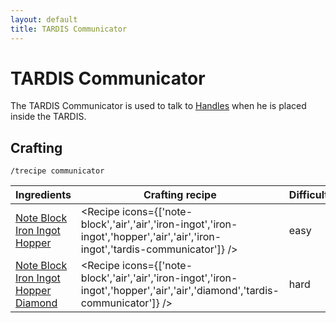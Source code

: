 ```yaml
---
layout: default
title: TARDIS Communicator
---
```



TARDIS Communicator
===================

The TARDIS Communicator is used to talk to [Handles](/recipes/accessories/handles) when he is placed inside the TARDIS.

## Crafting

`/trecipe communicator`

| Ingredients | Crafting recipe | Difficulty |
| ----------- | --------------- | ------------- |
| [Note Block](https://minecraft.wiki/w/Note_Block)<br/>[Iron Ingot](https://minecraft.wiki/w/Iron_Ingot)<br/>[Hopper](https://minecraft.wiki/w/Hopper) | <Recipe icons={['note-block','air','air','iron-ingot','iron-ingot','hopper','air','air','iron-ingot','tardis-communicator']} /> | easy |
| [Note Block](https://minecraft.wiki/w/Note_Block)<br/>[Iron Ingot](https://minecraft.wiki/w/Iron_Ingot)<br/>[Hopper](https://minecraft.wiki/w/Hopper)<br/>[Diamond](https://minecraft.wiki/w/Diamond) | <Recipe icons={['note-block','air','air','iron-ingot','iron-ingot','hopper','air','air','diamond','tardis-communicator']} /> | hard |
